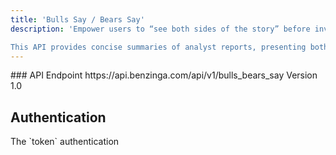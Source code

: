 ```yaml
---
title: 'Bulls Say / Bears Say'
description: 'Empower users to “see both sides of the story” before investing. We simplify investment research for all, whether you’re a seasoned investor or just starting out, this product will simplify your investment decisions by distilling complex analyst reports into actionable insights.

This API provides concise summaries of analyst reports, presenting both bullish and bearish arguments for a stock. Say goodbye to jargon-filled reports and hello to clear, insightful information. We analyze the details so you don’t have to. The “Bulls Say” summary highlights positive aspects, while the “Bears Say” summary points out potential risks.'
---
```


<Info>
  ### API Endpoint https://api.benzinga.com/api/v1/bulls_bears_say
  Version 1.0
</Info>

## Authentication

<ParamField query="token" type="apiKey">
  The `token` authentication
</ParamField>
